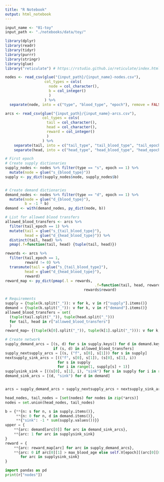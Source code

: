 ```yaml
---
title: "R Notebook"
output: html_notebook
---
```


```r
input_name <- "01-toy"
input_path <- "./notebooks/data/toy/"
```


```r
library(dplyr)
library(readr)
library(tidyr)
library(purrr)
library(stringr)
library(glue)
library("reticulate") # https://rstudio.github.io/reticulate/index.html
```

```r

nodes <- read_csv(glue("{input_path}/{input_name}-nodes.csv"),
                  col_types = cols(
                    node = col_character(),
                    b = col_integer()
                    )
                  ) %>% 
  separate(node, into = c("type", "blood_type", "epoch"), remove = FALSE)

arcs <- read_csv(glue("{input_path}/{input_name}-arcs.csv"),
                 col_types = cols(
                   tail = col_character(),
                   head = col_character(),
                   reward = col_integer()
                   )
                 ) %>%
    separate(tail, into = c("tail_type", "tail_blood_type", "tail_epoch"), remove = FALSE) %>% 
    separate(head, into = c("head_type", "head_blood_type", "head_epoch"), remove = FALSE)
```


```r
# First epoch
# Create supply dictionaries
supply_nodes <- nodes %>% filter(type == "s", epoch == 1) %>% 
  mutate(node = glue("s_{blood_type}"))
supply <- py_dict(supply_nodes$node, supply_nodes$b)


# Create demand dictionaries
demand_nodes <- nodes %>% filter(type == "d", epoch == 1) %>% 
  mutate(node = glue("d_{blood_type}"),
         b = -1 * b)
demand <- with(demand_nodes, py_dict(node, b))

# List for allowed blood transfers
allowed_blood_transfers <- arcs %>% 
  filter(tail_epoch == 1) %>% 
  mutate(tail = glue("s_{tail_blood_type}"), 
         head = glue("d_{head_blood_type}")) %>% 
  distinct(tail, head) %>% 
  pmap(.f=function(tail, head) {tuple(tail, head)})

rewards <- arcs %>% 
  filter(tail_epoch == 1,
         reward != 0) %>% 
  transmute(tail = glue("s_{tail_blood_type}"), 
         head = glue("d_{head_blood_type}"),
         reward) 
reward_map <- py_dict(pmap(.l = rewards, 
                                         .f=function(tail, head, reward) {tuple(tail, head)}),
                                    rewards$reward)

```

```python
# Requirements
supply = {tuple(k.split("_")): v for k, v in r["supply"].items()}
demand = {tuple(k.split("_")): v for k, v in r["demand"].items()}
allowed_blood_transfers = set(
  (tuple(tail.split("_")), tuple(head.split("_")))
  for tail, head in r["allowed_blood_transfers"]
  )
reward_map= {(tuple(k[0].split("_")), tuple(k[1].split("_"))): v for k, v in r["reward_map"].items()}

# Create network
supply_demand_arcs = [(s, d) for s in supply.keys() for d in demand.keys()
                      if (s, d) in allowed_blood_transfers]
supply_nextsupply_arcs = [(s, ("f", s[0], s[1])) for s in supply]
nextsupply_sink_arcs = [(("f", s[0], s[1]), (s[0], s[1], i))
                        for s in supply
                        for i in range(1, supply[s] + 1)]
supplysink_sink = [((s[0], s[1], i), "sink") for s in supply for i in range(1, supply[s] + 1)]
demand_sink_arcs = [(d, "sink") for d in demand]


arcs = supply_demand_arcs + supply_nextsupply_arcs + nextsupply_sink_arcs + supplysink_sink + demand_sink_arcs

head_nodes, tail_nodes = [set(nodes) for nodes in zip(*arcs)]
nodes = set.union(head_nodes, tail_nodes)

b = {**{n: s for n, s in supply.items()},
     **{n: 0 for n, d in demand.items()},
     **{"sink": -1 * sum(supply.values())}}
upper = {
    **{arc: demand[arc[0]] for arc in demand_sink_arcs},
    **{arc: 1 for arc in supplysink_sink}
}
reward = {
    **{arc: reward_map[arc] for arc in supply_demand_arcs},
    **{arc: 0 if arc[0][1] > max_blood_age else self.V[epoch][(arc[0][0], arc[0][1])].get(arc[0][2], 0)
       for arc in supplysink_sink}
}

```

```python
import pandas as pd
print(r["nodes"])
```

